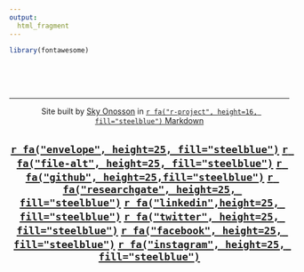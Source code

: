 ```yaml
---
output:
  html_fragment
---
```


```r
library(fontawesome)
```

<br><br><br>

---

<center>Site built by [Sky Onosson](mailto:sky@onosson.com) in [`r fa("r-project", height=16, fill="steelblue")` Markdown](https://rmarkdown.rstudio.com/index.html){target="_blank"}

[`r fa("envelope", height=25, fill="steelblue")`](mailto:sky@onosson.com) [`r fa("file-alt", height=25, fill="steelblue")`](pdf/OnossonCV.pdf){target="_blank"} [`r fa("github", height=25,fill="steelblue")`](https://github.com/onosson){target="_blank"} [`r fa("researchgate", height=25, fill="steelblue")`](https://www.researchgate.net/profile/Sky_Onosson){target="_blank"} [`r fa("linkedin",height=25, fill="steelblue")`](https://www.linkedin.com/in/sky-onosson-57902870/){target="_blank"} [`r fa("twitter", height=25, fill="steelblue")`](https://twitter.com/onosson){target="_blank"} [`r fa("facebook", height=25, fill="steelblue")`](https://www.facebook.com/onosson){target="_blank"} [`r fa("instagram", height=25, fill="steelblue")`](https://instagram.com/sky_onosson){target="_blank"} 
---